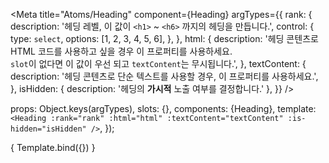 
<Meta
  title="Atoms/Heading"
  component={Heading}
  argTypes={{
    rank: {
      description: '헤딩 레벨, 이 값이 `<h1>` ~ `<h6>` 까지의 헤딩을 만듭니다.',
      control: {
        type: `select`,
        options: [1, 2, 3, 4, 5, 6],
      },
    },
    html: {
      description: '헤딩 콘텐츠로 HTML 코드를 사용하고 싶을 경우 이 프로퍼티를 사용하세요. <br> `slot`이 없다면 이 값이 우선 되고 `textContent`는 무시됩니다.',
    },
    textContent: {
      description: '헤딩 콘텐츠로 단순 텍스트를 사용할 경우, 이 프로퍼티를 사용하세요.',
    },
    isHidden: {
      description: '헤딩의 <b>가시적</b> 노출 여부를 결정합니다.'
    },
  }}
/>

  props: Object.keys(argTypes),
  slots: {},
  components: {Heading},
  template: `
    <Heading
      :rank="rank"
      :html="html"
      :textContent="textContent"
      :is-hidden="isHidden"
    />
  `,
});

<Canvas>
  <Story
    name="Heading"
    args = {{
      rank: 1,
      textContent: `헤딩 텍스트`,
      isHidden: false,
    }}
  >
    { Template.bind({}) }
  </Story>
</Canvas>

<ArgsTable story="Heading" />
